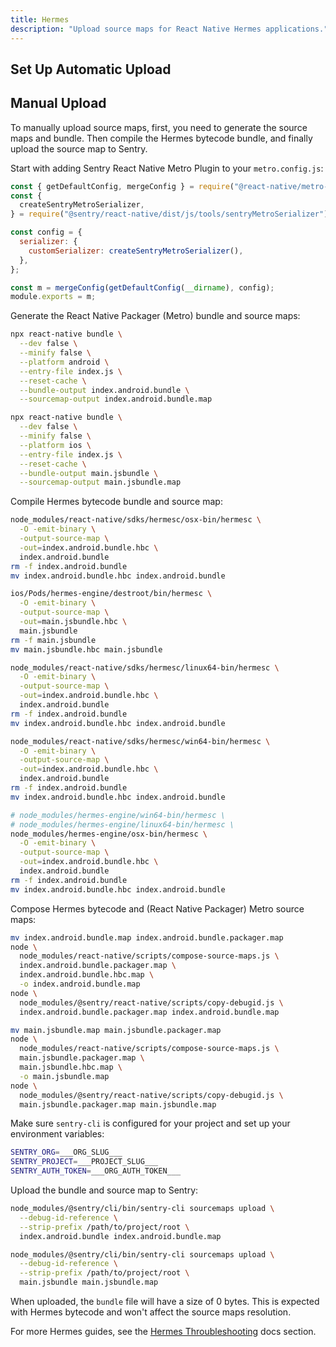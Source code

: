 ```yaml
---
title: Hermes
description: "Upload source maps for React Native Hermes applications."
---
```


## Set Up Automatic Upload

<Include name="react-native-sourcemaps-wizard-instructions.mdx" />

## Manual Upload

To manually upload source maps, first, you need to generate the source maps and bundle. Then compile the Hermes bytecode bundle, and finally upload the source map to Sentry.

Start with adding Sentry React Native Metro Plugin to your `metro.config.js`:

```javascript {filename="metro.config.js"}
const { getDefaultConfig, mergeConfig } = require("@react-native/metro-config");
const {
  createSentryMetroSerializer,
} = require("@sentry/react-native/dist/js/tools/sentryMetroSerializer");

const config = {
  serializer: {
    customSerializer: createSentryMetroSerializer(),
  },
};

const m = mergeConfig(getDefaultConfig(__dirname), config);
module.exports = m;
```

Generate the React Native Packager (Metro) bundle and source maps:

```bash {tabTitle:Android}
npx react-native bundle \
  --dev false \
  --minify false \
  --platform android \
  --entry-file index.js \
  --reset-cache \
  --bundle-output index.android.bundle \
  --sourcemap-output index.android.bundle.map
```

```bash {tabTitle:iOS}
npx react-native bundle \
  --dev false \
  --minify false \
  --platform ios \
  --entry-file index.js \
  --reset-cache \
  --bundle-output main.jsbundle \
  --sourcemap-output main.jsbundle.map
```

Compile Hermes bytecode bundle and source map:

```bash {tabTitle:Android}
node_modules/react-native/sdks/hermesc/osx-bin/hermesc \
  -O -emit-binary \
  -output-source-map \
  -out=index.android.bundle.hbc \
  index.android.bundle
rm -f index.android.bundle
mv index.android.bundle.hbc index.android.bundle
```

```bash {tabTitle:iOS}
ios/Pods/hermes-engine/destroot/bin/hermesc \
  -O -emit-binary \
  -output-source-map \
  -out=main.jsbundle.hbc \
  main.jsbundle
rm -f main.jsbundle
mv main.jsbundle.hbc main.jsbundle
```

```bash {tabTitle:Android on Linux}
node_modules/react-native/sdks/hermesc/linux64-bin/hermesc \
  -O -emit-binary \
  -output-source-map \
  -out=index.android.bundle.hbc \
  index.android.bundle
rm -f index.android.bundle
mv index.android.bundle.hbc index.android.bundle
```

```bash {tabTitle:Android on Windows}
node_modules/react-native/sdks/hermesc/win64-bin/hermesc \
  -O -emit-binary \
  -output-source-map \
  -out=index.android.bundle.hbc \
  index.android.bundle
rm -f index.android.bundle
mv index.android.bundle.hbc index.android.bundle
```

```bash {tabTitle:RN 0.68 and older}
# node_modules/hermes-engine/win64-bin/hermesc \
# node_modules/hermes-engine/linux64-bin/hermesc \
node_modules/hermes-engine/osx-bin/hermesc \
  -O -emit-binary \
  -output-source-map \
  -out=index.android.bundle.hbc \
  index.android.bundle
rm -f index.android.bundle
mv index.android.bundle.hbc index.android.bundle
```

Compose Hermes bytecode and (React Native Packager) Metro source maps:

```bash {tabTitle:Android}
mv index.android.bundle.map index.android.bundle.packager.map
node \
  node_modules/react-native/scripts/compose-source-maps.js \
  index.android.bundle.packager.map \
  index.android.bundle.hbc.map \
  -o index.android.bundle.map
node \
  node_modules/@sentry/react-native/scripts/copy-debugid.js \
  index.android.bundle.packager.map index.android.bundle.map
```

```bash {tabTitle:iOS}
mv main.jsbundle.map main.jsbundle.packager.map
node \
  node_modules/react-native/scripts/compose-source-maps.js \
  main.jsbundle.packager.map \
  main.jsbundle.hbc.map \
  -o main.jsbundle.map
node \
  node_modules/@sentry/react-native/scripts/copy-debugid.js \
  main.jsbundle.packager.map main.jsbundle.map
```

Make sure `sentry-cli` is configured for your project and set up your environment variables:

<OrgAuthTokenNote />

```bash {filename:.env}
SENTRY_ORG=___ORG_SLUG___
SENTRY_PROJECT=___PROJECT_SLUG___
SENTRY_AUTH_TOKEN=___ORG_AUTH_TOKEN___
```

Upload the bundle and source map to Sentry:

```bash {tabTitle:Android}
node_modules/@sentry/cli/bin/sentry-cli sourcemaps upload \
  --debug-id-reference \
  --strip-prefix /path/to/project/root \
  index.android.bundle index.android.bundle.map
```

```bash {tabTitle:iOS}
node_modules/@sentry/cli/bin/sentry-cli sourcemaps upload \
  --debug-id-reference \
  --strip-prefix /path/to/project/root \
  main.jsbundle main.jsbundle.map
```

<Note>

When uploaded, the `bundle` file will have a size of 0 bytes. This is expected with Hermes bytecode and won't affect the source maps resolution.

</Note>

For more Hermes guides, see the [Hermes Throubleshooting](/platforms/react-native/manual-setup/hermes/#throubleshooting) docs section.
